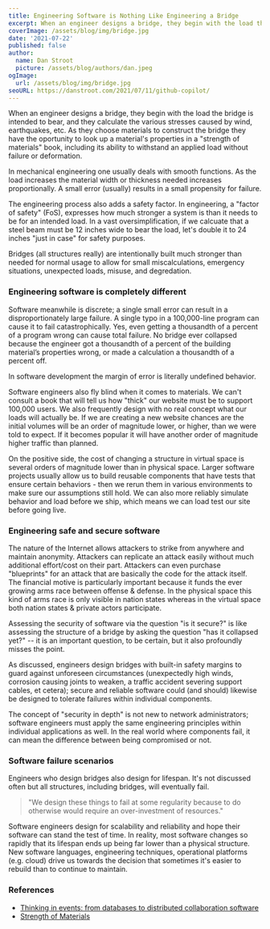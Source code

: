 ```yaml
---
title: Engineering Software is Nothing Like Engineering a Bridge
excerpt: When an engineer designs a bridge, they begin with the load the bridge is intended to bear, and they calculate the various stresses caused by wind, earthquakes, etc. They then apply a safety factor to the calculations. Software meanwhile is discrete, a small error can result in a disproportionately large failure.
coverImage: /assets/blog/img/bridge.jpg
date: '2021-07-22'
published: false
author:
  name: Dan Stroot
  picture: /assets/blog/authors/dan.jpeg
ogImage:
  url: /assets/blog/img/bridge.jpg
seoURL: https://danstroot.com/2021/07/11/github-copilot/
---
```


When an engineer designs a bridge, they begin with the load the bridge is intended to bear, and they calculate the various stresses caused by wind, earthquakes, etc. As they choose materials to construct the bridge they have the oportunity to look up a material's properties in a "strength of materials" book, including its ability to withstand an applied load without failure or deformation.

In mechanical engineering one usually deals with smooth functions. As the load increases the material width or thickness needed increases proportionally. A small error (usually) results in a small propensity for failure.

The engineering process also adds a safety factor. In engineering, a "factor of safety" (FoS), expresses how much stronger a system is than it needs to be for an intended load. In a vast oversimplification, if we calcuate that a steel beam must be 12 inches wide to bear the load, let's double it to 24 inches "just in case" for safety purposes.

Bridges (all structures really) are intentionally built much stronger than needed for normal usage to allow for small miscalculations, emergency situations, unexpected loads, misuse, and degredation.

### Engineering software is completely different

Software meanwhile is discrete; a single small error can result in a disproportionately large failure. A single typo in a 100,000-line program can cause it to fail catastrophically. Yes, even getting a thousandth of a percent of a program wrong can cause total failure. No bridge ever collapsed because the engineer got a thousandth of a percent of the building material’s properties wrong, or made a calculation a thousandth of a percent off.

In software development the margin of error is literally undefined behavior.

Software engineers also fly blind when it comes to materials. We can't consult a book that will tell us how "thick" our website must be to support 100,000 users. We also frequently design with no real concept what our loads will actually be. If we are creating a new website chances are the initial volumes will be an order of magnitude lower, or higher, than we were told to expect. If it becomes popular it will have another order of magnitude higher traffic than planned.

On the positive side, the cost of changing a structure in virtual space is several orders of magnitude lower than in physical space. Larger software projects usually allow us to build reusable components that have tests that ensure certain behaviors - then we rerun them in various environments to make sure our assumptions still hold. We can also more reliably simulate behavior and load before we ship, which means we can load test our site before going live.

### Engineering safe and secure software

The nature of the Internet allows attackers to strike from anywhere and maintain anonymity. Attackers can replicate an attack easily without much additional effort/cost on their part. Attackers can even purchase "blueprints" for an attack that are basically the code for the attack itself. The financial motive is particularly important because it funds the ever growing arms race between offense & defense. In the physical space this kind of arms race is only visible in nation states whereas in the virtual space both nation states & private actors participate.

Assessing the security of software via the question "is it secure?" is like assessing the structure of a bridge by asking the question "has it collapsed yet?" -- it is an important question, to be certain, but it also profoundly misses the point.

As discussed, engineers design bridges with built-in safety margins to guard against unforeseen circumstances (unexpectedly high winds, corrosion causing joints to weaken, a traffic accident severing support cables, et cetera); secure and reliable software could (and should) likewise be designed to tolerate failures within individual components.

The concept of "security in depth" is not new to network administrators; software engineers must apply the same engineering principles within individual applications as well. In the real world where components fail, it can mean the difference between being compromised or not.

### Software failure scenarios

Engineers who design bridges also design for lifespan. It's not discussed often but all structures, including bridges, will eventually fail.

> "We design these things to fail at some regularity because to do otherwise would require an over-investment of resources."

Software engineers design for scalability and reliability and hope their software can stand the test of time. In reality, most software changes so rapidly that its lifespan ends up being far lower than a physical structure. New software languages, engineering techniques, operational platforms (e.g. cloud) drive us towards the decision that sometimes it's easier to rebuild than to continue to maintain.

### References

- [Thinking in events: from databases to distributed collaboration software](https://www.daemonology.net/blog/2009-06-24-encrypt-then-mac.html)
- [Strength of Materials](https://en.wikipedia.org/wiki/Strength_of_materials)
